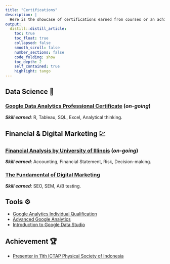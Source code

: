 ```yaml
---
title: "Certifications"
description: |
  Here is the showcase of certifications earned from courses or an achievement.
output:
  distill::distill_article:
    toc: true
    toc_float: true
    collapsed: false
    smooth_scroll: false
    number_sections: false
    code_folding: show
    toc_depth: 2
    self_contained: true
    highlight: tango
---
```


## Data Science 🔬
### [Google Data Analytics Professional Certificate](https://www.coursera.org/account/accomplishments/certificate/LT9R8CSLK5G9){target="_blank"} (*on-going*)
***Skill earned***: R, Tableau, SQL, Excel, Analytical thinking.

## Financial & Digital Marketing 💹
### [Financial Analysis by University of Illinois](https://www.coursera.org/account/accomplishments/certificate/V66H4M3TSTY5){target="_blank"} (*on-going*)
***Skill earned***: Accounting, Financial Statement, Risk, Decision-making.

### [The Fundamental of Digital Marketing](https://drive.google.com/file/d/1XwouV0E9wSLIATOPdmk80RFXoboBVZF7/view?usp=sharing){target="_blank"}
***Skill earned***: SEO, SEM, A/B testing.

## Tools ⚙️
* [Google Analytics Individual Qualification](https://skillshop.exceedlms.com/student/award/FTPFEs41nBraepdhHbVMzjo4?referer=https%3A%2F%2Fskillshop.exceedlms.com%2Fstudent%2Fpath%2F2938%3Fuse_local%3Dtrue){target="_blank"}
* [Advanced Google Analytics](https://analytics.google.com/analytics/academy/certificate/FMSGkubIQLWEUrzLYxvJHQ){target="_blank"}
* [Introduction to Google Data Studio](https://analytics.google.com/analytics/academy/certificate/xuWodfkvTfKuBWinMg8Clg){target="_blank"}

## Achievement 🏆
* [Presenter in 11th ICTAP Physical Society of Indonesia](https://drive.google.com/file/d/1jaavf4yBVams6U4JVTEkG6Vzf5CTgmdf/view?usp=sharing){target="_blank"}